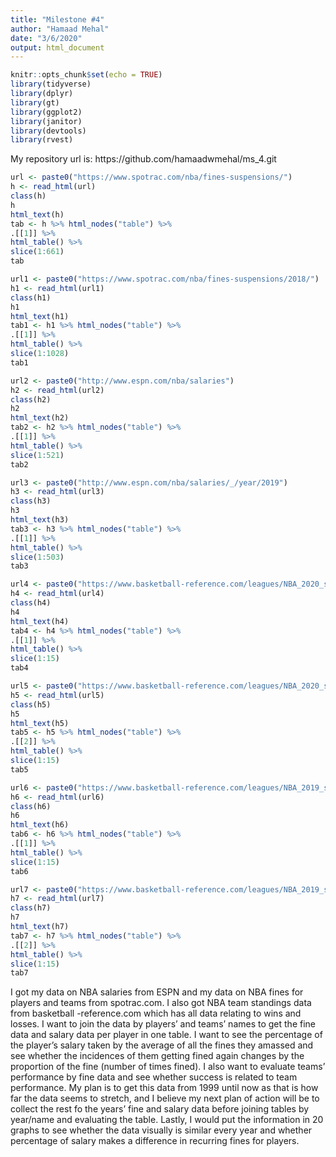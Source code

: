 ```yaml
---
title: "Milestone #4"
author: "Hamaad Mehal"
date: "3/6/2020"
output: html_document
---
```


```r
knitr::opts_chunk$set(echo = TRUE)
library(tidyverse)
library(dplyr)
library(gt)
library(ggplot2)
library(janitor)
library(devtools)
library(rvest)
```

My repository url is: https://github.com/hamaadwmehal/ms_4.git 

```r
url <- paste0("https://www.spotrac.com/nba/fines-suspensions/") 
h <- read_html(url)
class(h)
h
html_text(h)
tab <- h %>% html_nodes("table") %>%
.[[1]] %>%
html_table() %>%
slice(1:661)
tab
```


```r
url1 <- paste0("https://www.spotrac.com/nba/fines-suspensions/2018/") 
h1 <- read_html(url1)
class(h1)
h1
html_text(h1)
tab1 <- h1 %>% html_nodes("table") %>%
.[[1]] %>%
html_table() %>%
slice(1:1028)
tab1
```


```r
url2 <- paste0("http://www.espn.com/nba/salaries") 
h2 <- read_html(url2)
class(h2)
h2
html_text(h2)
tab2 <- h2 %>% html_nodes("table") %>%
.[[1]] %>%
html_table() %>%
slice(1:521)
tab2
```


```r
url3 <- paste0("http://www.espn.com/nba/salaries/_/year/2019") 
h3 <- read_html(url3)
class(h3)
h3
html_text(h3)
tab3 <- h3 %>% html_nodes("table") %>%
.[[1]] %>%
html_table() %>%
slice(1:503)
tab3
```


```r
url4 <- paste0("https://www.basketball-reference.com/leagues/NBA_2020_standings.html") 
h4 <- read_html(url4)
class(h4)
h4
html_text(h4)
tab4 <- h4 %>% html_nodes("table") %>%
.[[1]] %>%
html_table() %>%
slice(1:15)
tab4
```

```r
url5 <- paste0("https://www.basketball-reference.com/leagues/NBA_2020_standings.html") 
h5 <- read_html(url5)
class(h5)
h5
html_text(h5)
tab5 <- h5 %>% html_nodes("table") %>%
.[[2]] %>%
html_table() %>%
slice(1:15)
tab5
```
```r
url6 <- paste0("https://www.basketball-reference.com/leagues/NBA_2019_standings.html") 
h6 <- read_html(url6)
class(h6)
h6
html_text(h6)
tab6 <- h6 %>% html_nodes("table") %>%
.[[1]] %>%
html_table() %>%
slice(1:15)
tab6
```

```r
url7 <- paste0("https://www.basketball-reference.com/leagues/NBA_2019_standings.html") 
h7 <- read_html(url7)
class(h7)
h7
html_text(h7)
tab7 <- h7 %>% html_nodes("table") %>%
.[[2]] %>%
html_table() %>%
slice(1:15)
tab7
```
I got my data on NBA salaries from ESPN and my data on NBA fines for players
and teams from spotrac.com. I also got NBA team standings data from basketball
-reference.com which has all data relating to wins and losses. I want to join 
the data by players' and teams' names to get the fine data and salary data per 
player in one table. I want to see the percentage of the player's salary taken 
by the average of all the fines they amassed and see whether the incidences of 
them getting fined again changes by the proportion of the fine (number of times 
fined). I also want to evaluate teams' performance by fine data and see whether 
success is related to team performance. My plan is to get this data from 1999 
until now as that is how far the data seems to stretch, and I believe my next 
plan of action will be to collect the rest fo the years' fine and salary data 
before joining tables by year/name and evaluating the table. Lastly, I would 
put the information in 20 graphs to see whether the data visually is similar 
every year and whether percentage of salary makes a difference in recurring 
fines for players. 